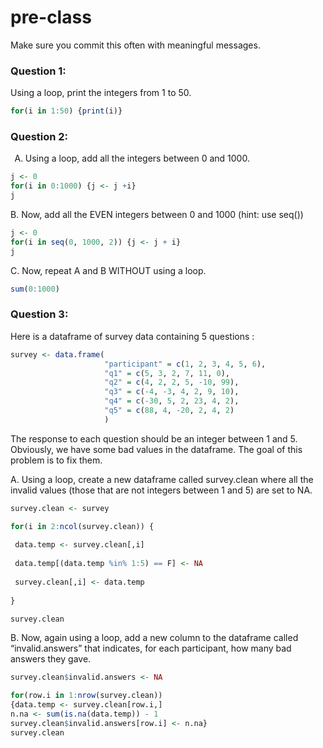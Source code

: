 # pre-class


Make sure you commit this often with meaningful messages. 




### Question 1:

Using a loop, print the integers from 1 to 50. 
```r
for(i in 1:50) {print(i)}
```

### Question 2:

A.  Using a loop, add all the integers between 0 and 1000.
```r
j <- 0
for(i in 0:1000) {j <- j +i}
j
```

B. Now, add all the EVEN integers between 0 and 1000 (hint: use seq())
```r
j <- 0
for(i in seq(0, 1000, 2)) {j <- j + i}
j
```

C. Now, repeat A and B WITHOUT using a loop.
```r
sum(0:1000)

```

### Question 3:

Here is a dataframe of survey data containing 5 questions :

```r
survey <- data.frame(
                     "participant" = c(1, 2, 3, 4, 5, 6),
                     "q1" = c(5, 3, 2, 7, 11, 0),
                     "q2" = c(4, 2, 2, 5, -10, 99),
                     "q3" = c(-4, -3, 4, 2, 9, 10),
                     "q4" = c(-30, 5, 2, 23, 4, 2),
                     "q5" = c(88, 4, -20, 2, 4, 2)
                     )
```
The response to each question should be an integer between 1 and 5. Obviously, we have some bad values in the dataframe. The goal of this problem is to fix them.

A. Using a loop, create a new dataframe called survey.clean where all the invalid values (those that are not integers between 1 and 5) are set to NA.
```r
survey.clean <- survey

for(i in 2:ncol(survey.clean)) {
  
 data.temp <- survey.clean[,i]
 
 data.temp[(data.temp %in% 1:5) == F] <- NA
 
 survey.clean[,i] <- data.temp
 
}

survey.clean
```

B. Now, again using a loop, add a new column to the dataframe called “invalid.answers” that indicates, for each participant, how many bad answers they gave.
```r
survey.clean$invalid.answers <- NA

for(row.i in 1:nrow(survey.clean)) 
{data.temp <- survey.clean[row.i,]
n.na <- sum(is.na(data.temp)) - 1 
survey.clean$invalid.answers[row.i] <- n.na}
survey.clean
```

